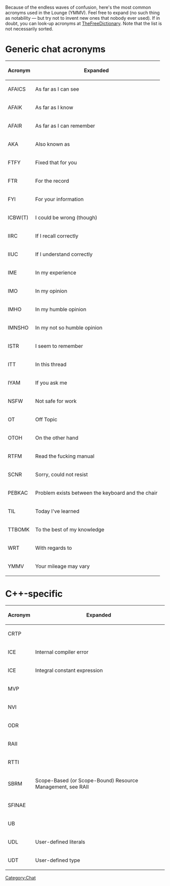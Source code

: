 Because of the endless waves of confusion, here's the most common acronyms used in the Lounge (YMMV). Feel free to expand (no such thing as notability — but try not to invent new ones that nobody ever used).
If in doubt, you can look-up acronyms at [http://acronyms.thefreedictionary.com/ TheFreeDictionary]. Note that the list is not necessarily sorted.

= Generic chat acronyms =

{| class="wikitable"
|-
! Acronym
! Expanded
|-
| AFAICS
| As far as I can see
|-
| AFAIK
| As far as I know
|-
| AFAIR
| As far as I can remember
|-
| AKA
| Also known as
|-
| FTFY
| Fixed that for you
|-
| FTR
| For the record
|-
| FYI
| For your information
|-
| ICBW(T)
| I could be wrong (though)
|-
| IIRC
| If I recall correctly
|-
| IIUC
| If I understand correctly
|-
| IME
| In my experience
|-
| IMO
| In my opinion
|-
| IMHO
| In my humble opinion
|-
| IMNSHO
| In my not so humble opinion
|-
| ISTR
| I seem to remember
|-
| ITT
| In this thread
|-
| IYAM
| If you ask me
|-
| NSFW
| Not safe for work
|-
| OT
| Off Topic
|-
| OTOH
| On the other hand
|-
| RTFM
| Read the fucking manual
|-
| SCNR
| Sorry, could not resist
|-
| PEBKAC
| Problem exists between the keyboard and the chair
|-
| TIL
| Today I've learned
|-
| TTBOMK
| To the best of my knowledge
|-
| WRT
| With regards to
|-
| YMMV
| Your mileage may vary
|}

= C++-specific =

{| class="wikitable"
|-
! Acronym
! Expanded
|-
| CRTP
| {{Interwiki|wikipedia|Curiously Recurring Template Pattern}}
|-
| ICE
| Internal compiler error
|-
| ICE
| Integral constant expression
|-
| MVP
| {{Interwiki|wikipedia|Most vexing parse}}
|-
| NVI
| {{Interwiki|wikipedia|Non-virtual interface pattern}}
|-
| ODR
| {{Interwiki|wikipedia|One Definition Rule}}
|-
| RAII
| {{Interwiki|wikipedia|Resource Acquisition Is Initialization}}
|-
| RTTI
| {{Interwiki|wikipedia|Run-time type information}}
|-
| SBRM
| Scope-Based (or Scope-Bound) Resource Management, see RAII
|-
| SFINAE
| {{Interwiki|wikipedia|Substitution failure is not an error}}
|-
| UB
| {{Interwiki|wikipedia|Undefined behaviour}}
|-
| UDL
| User-defined literals
|-
| UDT
| User-defined type
|}

[[Category:Chat]]

